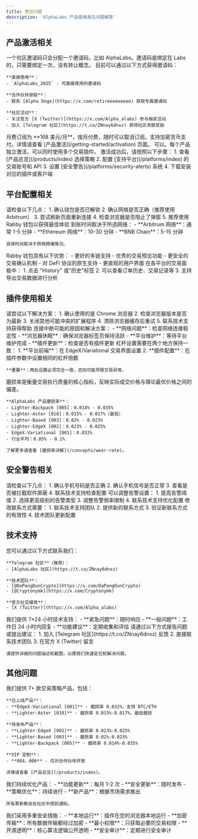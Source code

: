 ```yaml
---
title: 常见问题
description: 'AlphaLabs 产品使用常见问题解答'
---
```


## 产品激活相关

<AccordionGroup>
  <Accordion title="邀请码是如何分配的？">
    一个社区邀请码只会分配一个邀请码，比如 AlphaLabs。邀请码是绑定在 Labs 的，只需要绑定一次，没有转让概念。
  </Accordion>
  <Accordion title="如何获得邀请码？">
    目前可以通过以下方式获得邀请码：

    **直接使用**：
    - `AlphaLabs_2025` - 可直接使用的邀请码

    **合作伙伴获取**：
    - 联系 [Alpha Doge](https://x.com/retireeeeeeeee) 获取专属邀请码

    **社区活动**：
    - 关注官方 [X (Twitter)](https://x.com/Alpha_alabs) 参与抽奖活动
    - 加入 [Telegram 社区](https://t.co/ZNnay6dnxz) 获得社区贡献奖励
  </Accordion>
  <Accordion title="月费订阅如何收费？">
    月费订阅为 **168 美元/月**，按月付费，随时可以取消订阅。支持加密货币支付。详情请查看 [产品激活](/getting-started/activation) 页面。
  </Accordion>
  <Accordion title="可以同时使用多个产品吗？">
    可以。每个产品独立激活，可以同时使用多个交易插件。
  </Accordion>
  <Accordion title="激活后如何开始使用？">
    激活成功后，请按照以下步骤：
    1. 查看 [产品总览](/products/index) 选择策略
    2. 配置 [支持平台](/platforms/index) 的交易账号和 API
    3. 设置 [安全警告](/platforms/security-alerts) 系统
    4. 下载安装对应的插件或客户端
  </Accordion>
</AccordionGroup>

## 平台配置相关

<AccordionGroup>
  <Accordion title="为什么连接钱包失败？">
    请检查以下几点：
    1. 确认钱包是否已解锁
    2. 确认网络是否正确（推荐使用 Arbitrum）
    3. 尝试刷新页面重新连接
    4. 检查浏览器是否阻止了弹窗
    5. 推荐使用 Rabby 钱包以获得最佳体验
  </Accordion>
  <Accordion title="存款多久到账？">
    到账时间取决于所选网络：
    - **Arbitrum 网络**：通常 1-5 分钟
    - **Ethereum 网络**：10-30 分钟
    - **BNB Chain**：5-15 分钟
    
    具体时间取决于网络拥堵情况。
  </Accordion>
  <Accordion title="为什么推荐使用 Rabby 钱包？">
    Rabby 钱包具有以下优势：
    - 更好的多链支持
    - 优秀的交易预览功能
    - 更安全的交易确认机制
    - 对 DeFi 协议的原生支持
    - 更直观的用户界面
  </Accordion>
  <Accordion title="如何查看交易历史？">
    在各平台的交易面板中：
    1. 点击 "History" 或"历史"标签
    2. 可以查看订单历史、交易记录等
    3. 支持导出交易数据进行分析
  </Accordion>
</AccordionGroup>

## 插件使用相关

<AccordionGroup>
  <Accordion title="插件安装失败怎么办？">
    请尝试以下解决方案：
    1. 确认使用的是 Chrome 浏览器
    2. 检查浏览器版本是否为最新
    3. 关闭其他可能冲突的扩展程序
    4. 清除浏览器缓存后重试
    5. 联系技术支持获得帮助
  </Accordion>
  <Accordion title="插件连接中断怎么办？">
    连接中断可能的原因和解决方案：
    - **网络问题**：检查网络连接稳定性
    - **浏览器休眠**：确保浏览器标签页保持活跃
    - **平台维护**：等待平台维护完成
    - **插件更新**：检查是否有插件更新
  </Accordion>
  <Accordion title="如何设置杠杆倍数？">
    杠杆设置需要在两个地方保持一致：
    1. **平台前端**：在 EdgeX/Variational 交易界面设置
    2. **插件配置**：在插件参数中设置相同的杠杆倍数
    
    **重要**：两处设置必须完全一致，否则可能导致交易异常。
  </Accordion>
  <Accordion title="什么是磨损率？">
    磨损率是衡量交易执行质量的核心指标，反映实际成交价格与理论最优价格之间的偏差。

    **AlphaLabs 产品磨损率**：
    - Lighter-Backpack [005]：0.014% - 0.035%
    - Lighter-Aster [010]：0.015% - 0.017%（最低）
    - Lighter-Based [003]：0.02% - 0.023%
    - Lighter-EdgeX [002]：0.023% - 0.025%
    - EdgeX-Variational [001]：0.032%
    - 行业平均：0.05% - 0.1%

    了解更多请查看 [磨损率详解](/concepts/wear-rate)。
  </Accordion>
</AccordionGroup>

## 安全警告相关

<AccordionGroup>
  <Accordion title="没有收到告警通知怎么办？">
    请检查以下几点：
    1. 确认手机号码是否正确
    2. 确认手机信号是否正常
    3. 查看是否被拦截软件屏蔽
    4. 联系技术支持检查配置
  </Accordion>
  <Accordion title="告警太频繁怎么办？">
    可以调整告警设置：
    1. 提高告警阈值
    2. 选择更高级别的告警类型
    3. 调整告警频率限制
    4. 联系技术支持优化配置
  </Accordion>
  <Accordion title="如何修改告警联系方式？">
    修改联系方式需要：
    1. 联系技术支持团队
    2. 提供新的联系方式
    3. 验证新联系方式的有效性
    4. 技术团队更新配置
  </Accordion>
</AccordionGroup>

## 技术支持

<AccordionGroup>
  <Accordion title="如何联系技术支持？">
    您可以通过以下方式联系我们：
    
    **Telegram 社区**（推荐）：
    - [AlphaLabs 社区](https://t.co/ZNnay6dnxz)
    
    **技术团队**：
    - [@DaPangDunCrypto](https://x.com/DaPangDunCrypto)
    - [@Cryptonymk](https://x.com/Cryptonymk)
    
    **官方社交媒体**：
    - [X (Twitter)](https://x.com/Alpha_alabs)
  </Accordion>
  <Accordion title="技术支持的服务时间？">
    我们提供 7×24 小时技术支持：
    - **紧急问题**：随时响应
    - **一般问题**：工作日 24 小时内回复
    - **功能建议**：定期收集和评估
  </Accordion>
  <Accordion title="如何报告 Bug 或提出建议？">
    请通过以下方式报告问题或提出建议：
    1. 加入 [Telegram 社区](https://t.co/ZNnay6dnxz) 反馈
    2. 直接联系技术团队
    3. 在官方 X (Twitter) 留言
    
    请提供详细的问题描述和截图，以便我们快速定位和解决问题。
  </Accordion>
</AccordionGroup>

## 其他问题

<AccordionGroup>
  <Accordion title="AlphaLabs 的产品有哪些？">
    我们提供 7+ 款交易策略产品，包括：

    **已上线产品**：
    - **EdgeX-Variational [001]** - 磨损率 0.032%，支持 BTC/ETH
    - **Lighter-Aster [010]** - 磨损率 0.015%-0.017%，最低磨损

    **待发布产品**：
    - **Lighter-EdgeX [002]** - 磨损率 0.023%-0.025%
    - **Lighter-Based [003]** - 磨损率 0.02%-0.023%
    - **Lighter-Backpack [005]** - 磨损率 0.014%-0.035%

    **VIP 定制**：
    - **004、006** - 仅对合作伙伴开放

    详情请查看 [产品总览](/products/index)。
  </Accordion>
  <Accordion title="产品更新频率如何？">
    我们持续优化产品：
    - **功能更新**：每月 1-2 次
    - **安全更新**：随时发布
    - **策略优化**：持续进行
    - **新产品**：根据市场需求推出
    
    所有更新都会在社区中提前通知。
  </Accordion>
  <Accordion title="数据安全如何保障？">
    我们采用多重安全措施：
    - **本地运行**：插件在您的浏览器本地运行
    - **加密传输**：所有数据传输都经过加密
    - **最小权限**：只获取必要的交易权限
    - **开源透明**：核心算法逻辑公开透明
    - **安全审计**：定期进行安全审计
  </Accordion>
</AccordionGroup>

